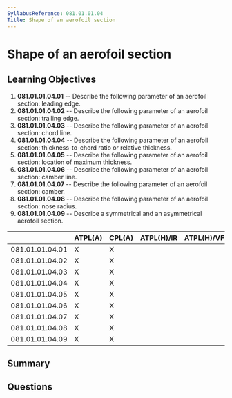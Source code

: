 ```yaml
---
SyllabusReference: 081.01.01.04
Title: Shape of an aerofoil section
---
```


# Shape of an aerofoil section

## Learning Objectives

1. **081.01.01.04.01** -- Describe the following parameter of an aerofoil
   section: leading edge.
2. **081.01.01.04.02** -- Describe the following parameter of an aerofoil
   section: trailing edge.
3. **081.01.01.04.03** -- Describe the following parameter of an aerofoil
   section: chord line.
4. **081.01.01.04.04** -- Describe the following parameter of an aerofoil
   section: thickness-to-chord ratio or relative thickness.
5. **081.01.01.04.05** -- Describe the following parameter of an aerofoil
   section: location of maximum thickness.
6. **081.01.01.04.06** -- Describe the following parameter of an aerofoil
   section: camber line.
7. **081.01.01.04.07** -- Describe the following parameter of an aerofoil
   section: camber.
8. **081.01.01.04.08** -- Describe the following parameter of an aerofoil
   section: nose radius.
9. **081.01.01.04.09** -- Describe a symmetrical and an asymmetrical aerofoil
   section.

|                 | ATPL(A) | CPL(A) | ATPL(H)/IR | ATPL(H)/VFR | CPL(H) | IR  | CBIR(A) |
| --------------- | ------- | ------ | ---------- | ----------- | ------ | --- | ------- |
| 081.01.01.04.01 | X       | X      |            |             |        |     |         |
| 081.01.01.04.02 | X       | X      |            |             |        |     |         |
| 081.01.01.04.03 | X       | X      |            |             |        |     |         |
| 081.01.01.04.04 | X       | X      |            |             |        |     |         |
| 081.01.01.04.05 | X       | X      |            |             |        |     |         |
| 081.01.01.04.06 | X       | X      |            |             |        |     |         |
| 081.01.01.04.07 | X       | X      |            |             |        |     |         |
| 081.01.01.04.08 | X       | X      |            |             |        |     |         |
| 081.01.01.04.09 | X       | X      |            |             |        |     |         |

## Summary

## Questions
